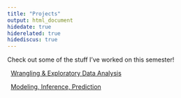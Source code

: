 ```yaml
---
title: "Projects"
output: html_document
hidedate: true
hiderelated: true
hidediscus: true
---
```


Check out some of the stuff I've worked on this semester!


<i class="fa fa-signal"></i> &nbsp; [Wrangling & Exploratory Data Analysis](/project/project1/)

<i class="fa fa-line-chart"></i> &nbsp; [Modeling, Inference, Prediction](/project/project2/)

<!--
<i class="fa fa-pie-chart"></i> 
<i class="fa fa-tasks"></i> 
-->
